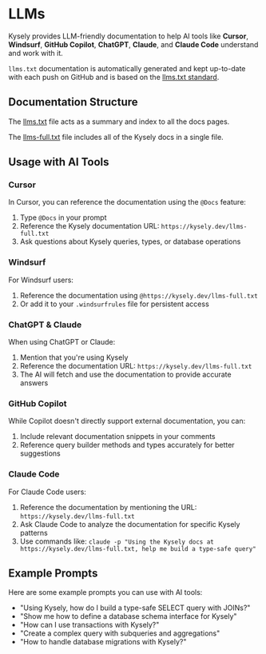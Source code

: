 # LLMs

Kysely provides LLM-friendly documentation to help AI tools like **Cursor**, **Windsurf**, **GitHub Copilot**, **ChatGPT**, **Claude**, and **Claude Code** understand and work with it.

`llms.txt` documentation is automatically generated and kept up-to-date with each push on GitHub and is based on the [llms.txt standard](https://llmstxt.org/).

## Documentation Structure

The [llms.txt](https://kysely.dev/llms.txt) file acts as a summary and index to all the docs pages.

The [llms-full.txt](https://kysely.dev/llms-full.txt) file includes all of the Kysely docs in a single file.

## Usage with AI Tools

### Cursor

In Cursor, you can reference the documentation using the `@Docs` feature:

1. Type `@Docs` in your prompt
2. Reference the Kysely documentation URL: `https://kysely.dev/llms-full.txt`
3. Ask questions about Kysely queries, types, or database operations

### Windsurf

For Windsurf users:

1. Reference the documentation using `@https://kysely.dev/llms-full.txt`
2. Or add it to your `.windsurfrules` file for persistent access

### ChatGPT & Claude

When using ChatGPT or Claude:

1. Mention that you're using Kysely
2. Reference the documentation URL: `https://kysely.dev/llms-full.txt`
3. The AI will fetch and use the documentation to provide accurate answers

### GitHub Copilot

While Copilot doesn't directly support external documentation, you can:

1. Include relevant documentation snippets in your comments
2. Reference query builder methods and types accurately for better suggestions

### Claude Code

For Claude Code users:

1. Reference the documentation by mentioning the URL: `https://kysely.dev/llms-full.txt`
2. Ask Claude Code to analyze the documentation for specific Kysely patterns
3. Use commands like: `claude -p "Using the Kysely docs at https://kysely.dev/llms-full.txt, help me build a type-safe query"`

## Example Prompts

Here are some example prompts you can use with AI tools:

- "Using Kysely, how do I build a type-safe SELECT query with JOINs?"
- "Show me how to define a database schema interface for Kysely"
- "How can I use transactions with Kysely?"
- "Create a complex query with subqueries and aggregations"
- "How to handle database migrations with Kysely?"
